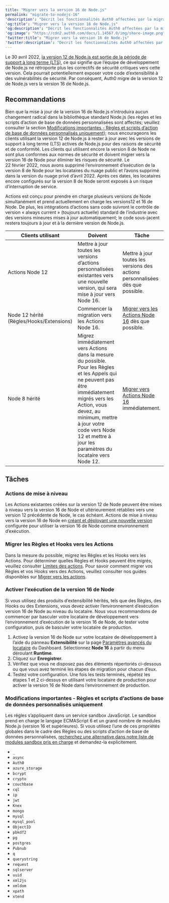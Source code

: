 ---
title: "Migrer vers la version 16 de Node.js"
permalink: "migrate-to-nodejs-16"
'description': "Décrit les fonctionnalités Auth0 affectées par la migration de la version 12 de Node.js vers la version 16 de Node.js et fournit des recommandations pour la migration."
'og:title': "Migrer vers la version 16 de Node.js"
'og:description': "Décrit les fonctionnalités Auth0 affectées par la migration de la version 12 de Node.js vers la version 16 de Node.js et fournit des recommandations pour la migration."
'og:image': "https://cdn2.auth0.com/docs/1.14567.0/img/share-image.png"
'twitter:title': "Migrer vers la version 16 de Node.js"
'twitter:description': "Décrit les fonctionnalités Auth0 affectées par la migration de la version 12 de Node.js vers la version 16 de Node.js et fournit des recommandations pour la migration."
---

Le 30 avril 2022, [la version 12 de Node.js est sortie de la période de support à long terme (LTS)](https://github.com/nodejs/Release#release-schedule), ce qui signifie que l’équipe de développement de Node.js ne rétroporte plus les correctifs de sécurité critiques vers cette version. Cela pourrait potentiellement exposer votre code d’extensibilité à des vulnérabilités de sécurité. Par conséquent, Auth0 migre de la version 12 de Node.js vers la version 16 de Node.js.

## Recommandations

Bien que la mise à jour de la version 16 de Node.js n’introduira aucun changement radical dans la bibliothèque standard Node.js (les règles et les scripts d’action de base de données personnalisées sont affectés; veuillez consulter la section [Modifications importantes - Règles et scripts d’action de base de données personnalisés uniquement](#breaking-changes-rules-only)); nous encourageons les clients utilisant la version 12 de Node.js à rester à jour avec les versions de support à long terme (LTS) actives de Node.js pour des raisons de sécurité et de conformité. Les clients qui utilisent encore la version 8 de Node ne sont plus conformes aux normes de sécurité et doivent migrer vers la version 16 de Node pour éliminer les risques de sécurité. Le 22 février 2022, nous avons supprimé l’environnement d’exécution de la version 8 de Node pour les locataires du nuage public et l’avons supprimé dans la version du nuage privé d’avril 2022. Après ces dates, les locataires encore configurés sur la version 8 de Node seront exposés à un risque d’interruption de service.

Actions est conçu pour prendre en charge plusieurs versions de Node simultanément et prend actuellement en charge les versions12 et 16 de Node. De plus, les intégrations d’actions sans code suivront le contrôle de version « always current » (toujours actuelle) standard de l’industrie avec des versions mineures mises à jour automatiquement; le code sous-jacent restera toujours à jour et à la dernière version de Node.js.

<table class="table"><thead>
<tr>
<th>Clients utilisant</th>
<th>Doivent</th>
<th>Tâche</th>
</tr>
</thead>
<tbody>
<tr>
<td>Actions Node 12</td>
<td>Mettre à jour toutes les versions d’actions personnalisées existantes vers une nouvelle version, qui sera mise à jour vers Node 16.</td>
<td>Mettre à jour toutes les versions des actions personnalisées dès que possible.</td>
</tr>
<tr>
<td>Node 12 hérité (Règles/Hooks/Extensions)</td>
<td>Commencer la migration vers les Actions Node 16.</td>
<td><a href="/docs/docs/fr-ca/customize/actions/migrate">Migrer vers les Actions Node 16</a> dès que possible.</td>
</tr>
<tr>
<td>Node 8 hérité</td>
<td>Migrez immédiatement vers Actions dans la mesure du possible. Pour les Règles et les Appels qui ne peuvent pas être immédiatement migrés vers les Action, vous devez, au minimum, mettre à jour votre code vers Node 12 et mettre à jour les paramètres du locataire vers Node 12.</td>
<td><a href="/docs/docs/fr-ca/customize/actions/migrate">Migrer vers Actions Node 16</a> immédiatement.</td>
</tr>
</tbody>
</table>

## Tâches

### Actions de mise à niveau

Les Actions existantes créées sur la version 12 de Node peuvent être mises à niveau vers la version 16 de Node et ultérieurement rétablies vers une version 12 précédente de Node, le cas échéant. Actions de mise à niveau vers la version 16 de Node en [créant et déployant une nouvelle version](/docs/fr-ca/customize/actions/manage-versions) configurée pour utiliser la version 16 de Node comme environnement d’exécution.

### Migrer les Règles et Hooks vers les Actions

Dans la mesure du possible, migrez les Règles et les Hooks vers les Actions. Pour déterminer quelles Règles et Hooks peuvent être migrés, veuillez consulter [Limites des actions](/docs/fr-ca/customize/actions/limitations). Pour savoir comment migrer vos Règles et vos Hooks vers des Actions, veuillez consulter nos guides disponibles sur [Migrer vers les actions](/docs/fr-ca/customize/actions/migrate).

### Activer l’exécution de la version 16 de Node

Si vous utilisez des produits d’extensibilité hérités, tels que des Règles, des Hooks ou des Extensions, vous devez activer l’environnement d’exécution version 16 de Node au niveau du locataire. Nous vous recommandons de commencer par basculer votre locataire de développement vers l’environnement d’exécution de la version 16 de Node, de tester votre configuration, puis de basculer votre locataire de production.

1. Activez la version 16 de Node sur votre locataire de développement à l’aide du panneau **Extensibilité** sur la page [Paramètres avancés du locataire](https://manage.auth0.com/#/tenant/advanced) du Dashboard. Sélectionnez **Node 16** à partir du menu déroulant **Runtime**.
2. Cliquez sur **Enregistrer**.
3. Vérifiez que vous ne disposez pas des éléments répertoriés ci-dessous ou que vous avez terminé les étapes de migration pour chacun d’eux.
4. Testez votre configuration. Une fois les tests terminés, répétez les étapes 1 et 2 ci-dessus en utilisant votre locataire de production pour activer la version 16 de Node dans l’environnement de production.

### Modifications importantes - Règles et scripts d’actions de base de données personnalisés uniquement

Les règles s’appliquent dans un service sandbox JavaScript. Le sandbox prend en charge le langage ECMAScript 6 et un grand nombre de modules Node.js (version 16 et supérieures). Si vous utilisez l’une de ces propriétés globales dans le cadre des Règles ou des scripts d’action de base de données personnalisées, [recherchez une alternative dans notre liste de modules sandbox pris en charge](https://auth0-extensions.github.io/canirequire/) et demandez-la explicitement.

* `_`
* `async`
* `Auth0`
* `azure_storage`
* `bcrypt`
* `crypto`
* `couchbase`
* `cql`
* `ip`
* `jwt`
* `Knex`
* `mongo`
* `mysql`
* `mysql_pool`
* `ObjectID`
* `pbkdf2`
* `pg`
* `postgres`
* `Pubnub`
* `q`
* `querystring`
* `request`
* `sqlserver`
* `uuid`
* `xml2js`
* `xmldom`
* `xpath`
* `xtend`